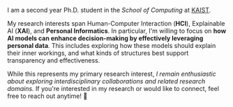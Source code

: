 I am a second year Ph.D. student in the *School of Computing* at [KAIST](https://www.kaist.ac.kr/).  


My research interests span Human-Computer Interaction (**HCI**), Explainable AI (**XAI**), and **Personal Informatics**.
In particular, I'm willing to focus on **how AI models can enhance decision-making by effectively leveraging personal data**.
This includes exploring how these models should explain their inner workings, and what kinds of structures best support transparency and effectiveness.


While this represents my primary research interest, *I remain enthusiastic about exploring interdisciplinary collaborations and related research domains.*
If you're interested in my research or would like to connect, feel free to reach out anytime! 🤗
